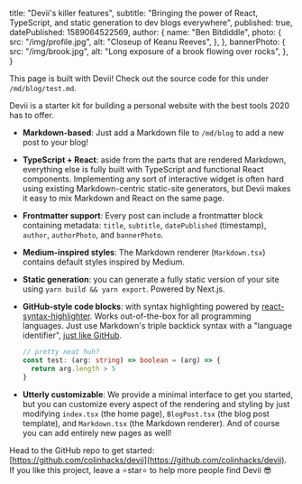   title: "Devii's killer features",
  subtitle:
    "Bringing the power of React, TypeScript, and static generation to dev blogs everywhere",
  published: true,
  datePublished: 1589064522569,
  author: {
    name: "Ben Bitdiddle",
    photo: {
      src: "/img/profile.jpg",
      alt: "Closeup of Keanu Reeves",
    },
  },
  bannerPhoto: {
    src: "/img/brook.jpg",
    alt: "Long exposure of a brook flowing over rocks",
  },
}

This page is built with Devii! Check out the source code for this under `/md/blog/test.md`.

Devii is a starter kit for building a personal website with the best tools 2020 has to offer.

- **Markdown-based**: Just add a Markdown file to `/md/blog` to add a new post to your blog!
- **TypeScript + React**: aside from the parts that are rendered Markdown, everything else is fully built with TypeScript and functional React components. Implementing any sort of interactive widget is often hard using existing Markdown-centric static-site generators, but Devii makes it easy to mix Markdown and React on the same page.
- **Frontmatter support**: Every post can include a frontmatter block containing metadata: `title`, `subtitle`, `datePublished` (timestamp), `author`, `authorPhoto`, and `bannerPhoto`.
- **Medium-inspired styles**: The Markdown renderer (`Markdown.tsx`) contains default styles inspired by Medium.
- **Static generation**: you can generate a fully static version of your site using `yarn build && yarn export`. Powered by Next.js.
- **GitHub-style code blocks**: with syntax highlighting powered by [react-syntax-highlighter](https://github.com/conorhastings/react-syntax-highlighter). Works out-of-the-box for all programming languages. Just use Markdown's triple backtick syntax with a "language identifier", [just like GitHub](https://help.github.com/en/github/writing-on-github/creating-and-highlighting-code-blocks).

  ```ts
  // pretty neat huh?
  const test: (arg: string) => boolean = (arg) => {
    return arg.length > 5
  }
  ```

- **Utterly customizable**: We provide a minimal interface to get you started, but you can customize every aspect of the rendering and styling by just modifying `index.tsx` (the home page), `BlogPost.tsx` (the blog post template), and `Markdown.tsx` (the Markdown renderer). And of course you can add entirely new pages as well!

Head to the GitHub repo to get started: [https://github.com/colinhacks/devii](https://github.com/colinhacks/devii). If you like this project, leave a ⭐️star⭐️ to help more people find Devii 😎
